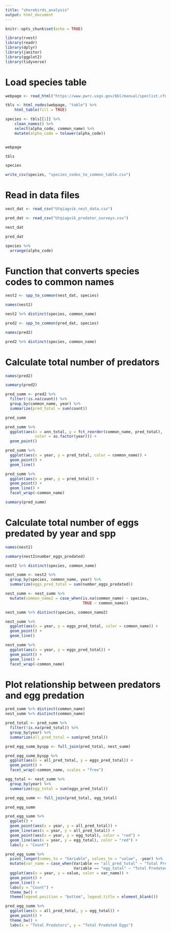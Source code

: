 ```yaml
---
title: "shorebirds_analysis"
output: html_document
---
```


```r
knitr::opts_chunk$set(echo = TRUE)
```

```r
library(rvest)
library(readr)
library(dplyr)
library(janitor)
library(ggplot2)
library(tidyverse)
```
# Load species table

```r
webpage <- read_html("https://www.pwrc.usgs.gov/bbl/manual/speclist.cfm")

tbls <- html_nodes(webpage, "table") %>% 
    html_table(fill = TRUE)

species <- tbls[[1]] %>% 
    clean_names() %>% 
    select(alpha_code, common_name) %>% 
    mutate(alpha_code = tolower(alpha_code))


webpage

tbls

species

write_csv(species, "species_codes_to_common_table.csv")
```


# Read in data files


```r
nest_dat <- read_csv("Utqiagvik_nest_data.csv")

pred_dat <- read_csv("Utqiagvik_predator_surveys.csv")

nest_dat

pred_dat

species %>% 
  arrange(alpha_code)

```


# Function that converts species codes to common names

```r
nest2 <- spp_to_common(nest_dat, species)

names(nest2)

nest2 %>% distinct(species, common_name)

pred2 <- spp_to_common(pred_dat, species)

names(pred2)

pred2 %>% distinct(species, common_name)
```


# Calculate total number of predators

```r
names(pred2)

summary(pred2)

pred_summ <- pred2 %>% 
  filter(!is.na(count)) %>% 
  group_by(common_name, year) %>% 
  summarize(pred_total = sum(count))

```

```r
pred_summ

pred_summ %>% 
  ggplot(aes(x = ann_total, y = fct_reorder(common_name, pred_total), 
             color = as.factor(year))) +
  geom_point()

pred_summ %>% 
  ggplot(aes(x = year, y = pred_total, color = common_name)) +
  geom_point() +
  geom_line()

pred_summ %>% 
  ggplot(aes(x = year, y = pred_total)) +
  geom_point() +
  geom_line() +
  facet_wrap(~common_name)

summary(pred_summ)
```


# Calculate total number of eggs predated by year and spp

```r
names(nest2)

summary(nest2$number_eggs_predated)

nest2 %>% distinct(species, common_name)

nest_summ <- nest2 %>% 
  group_by(species, common_name, year) %>% 
  summarize(eggs_pred_total = sum(number_eggs_predated))

nest_summ <- nest_summ %>% 
  mutate(common_name2 = case_when(is.na(common_name) ~ species, 
                                  TRUE ~ common_name))

nest_summ %>% distinct(species, common_name2)
```


```r
nest_summ %>% 
  ggplot(aes(x = year, y = eggs_pred_total, color = common_name)) +
  geom_point() +
  geom_line()

nest_summ %>% 
  ggplot(aes(x = year, y = eggs_pred_total)) +
  geom_point() +
  geom_line() +
  facet_wrap(~common_name)

```

# Plot relationship between predators and egg predation

```r

pred_summ %>% distinct(common_name)
nest_summ %>% distinct(common_name)

pred_total <- pred_summ %>% 
  filter(!is.na(pred_total)) %>% 
  group_by(year) %>% 
  summarize(all_pred_total = sum(pred_total))

pred_egg_summ_byspp <- full_join(pred_total, nest_summ)

```

```r
pred_egg_summ_byspp %>% 
  ggplot(aes(x = all_pred_total, y = eggs_pred_total)) +
  geom_point() +
  facet_wrap(~common_name, scales = "free")

```

```r
egg_total <- nest_summ %>% 
  group_by(year) %>% 
  summarize(egg_total = sum(eggs_pred_total))

pred_egg_summ <- full_join(pred_total, egg_total)

pred_egg_summ
```

```r

pred_egg_summ %>% 
  ggplot() +
  geom_point(aes(x = year, y = all_pred_total)) +
  geom_line(aes(x = year, y = all_pred_total)) +
  geom_point(aes(x = year, y = egg_total), color = "red") +
  geom_line(aes(x = year, y = egg_total), color = "red") +
  labs(y = "Count")
```

```r
pred_egg_summ %>% 
  pivot_longer(names_to = "Variable", values_to = "value", -year) %>% 
  mutate(var_name = case_when(Variable == "all_pred_total" ~ "Total Predators",
                              Variable == "egg_total" ~ "Total Predated Eggs")) %>% 
  ggplot(aes(x = year, y = value, color = var_name)) +
  geom_point() +
  geom_line() +
  labs(y = "Count") +
  theme_bw() +
  theme(legend.position = "bottom", legend.title = element_blank())
```



```r
pred_egg_summ %>% 
  ggplot(aes(x = all_pred_total, y = egg_total)) +
  geom_point() +
  theme_bw() +
  labs(x = "Total Predators", y = "Total Predated Eggs")

```


